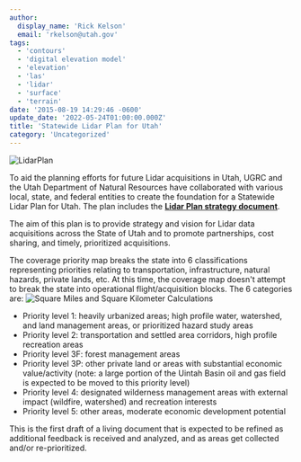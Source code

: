 ```yaml
---
author:
  display_name: 'Rick Kelson'
  email: 'rkelson@utah.gov'
tags:
  - 'contours'
  - 'digital elevation model'
  - 'elevation'
  - 'las'
  - 'lidar'
  - 'surface'
  - 'terrain'
date: '2015-08-19 14:29:46 -0600'
update_date: '2022-05-24T01:00:00.000Z'
title: 'Statewide Lidar Plan for Utah'
category: 'Uncategorized'
---
```



![LidarPlan](../../images/pillar-blog/2015-08-19-statewide-lidar-plan-for-utah/lidarplan_w_goalmet_and2022.png)

To aid the planning efforts for future Lidar acquisitions in Utah, UGRC and the Utah Department of Natural Resources have collaborated with various local, state, and federal entities to create the foundation for a Statewide Lidar Plan for Utah. The plan includes the <strong><a href="https://docs.google.com/a/utah.gov/document/d/1Z7QPeg9whuOnZP_Y_jOnkZrJsj6hVpqrp3vSkUJhEac/edit?usp=sharing">Lidar Plan strategy document</a></strong>.

The aim of this plan is to provide strategy and vision for Lidar data acquisitions across the State of Utah and to
promote partnerships, cost sharing, and timely, prioritized acquisitions.

The coverage priority map breaks the state into 6 classifications representing priorities relating to transportation,
infrastructure, natural hazards, private lands, etc. At this time, the coverage map doesn't attempt to break the state
into operational flight/acquisition blocks. The 6 categories are:
![Square Miles and Square Kilometer Calculations](../../images/pillar-blog/2015-08-19-statewide-lidar-plan-for-utah/lidarplan_sqmikm.png)

- Priority level 1: heavily urbanized areas; high profile water, watershed, and land management areas, or prioritized hazard study areas
- Priority level 2: transportation and settled area corridors, high profile recreation areas
- Priority level 3F: forest management areas
- Priority level 3P: other private land or areas with substantial economic value/activity (note: a large portion of
  the Uintah Basin oil and gas field is expected to be moved to this priority level)
- Priority level 4: designated wilderness management areas with external impact (wildfire, watershed) and recreation interests
- Priority level 5: other areas, moderate economic development potential

This is the first draft of a living document that is expected to be refined as additional feedback is received and
analyzed, and as areas get collected and/or re-prioritized.

<Contacts subject={frontmatter.title} contactKey="elevation" />
